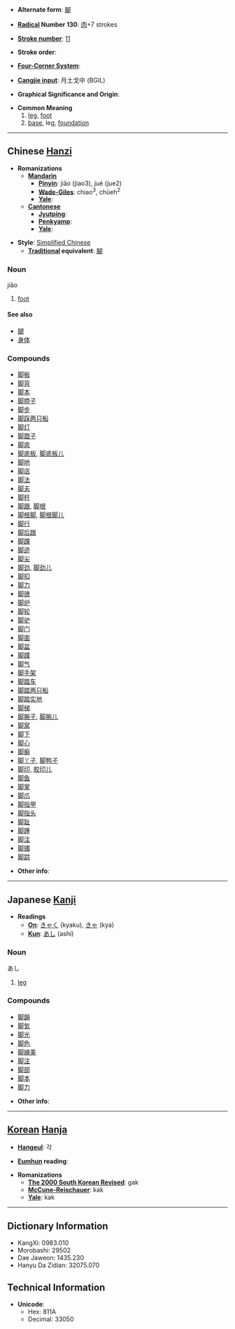 * '''Alternate form''': [[腳]]

* '''[[Wiktionary:Chinese radical index| Radical]] Number 130''': [[Wiktionary:Chinese radical index 肉|肉]]+7 strokes

* '''[[Wiktionary:Chinese total strokes index|Stroke number]]''': [[Wiktionary:Chinese total strokes index 11|11]]

* '''Stroke order''': 

* '''[[Wiktionary:Chinese four corner index|Four-Corner System]]''': 

* '''[[Wiktionary:Chinese Cangjie index|Cangjie input]]''': 月土戈中 (BGIL)

* '''Graphical Significance and Origin''': 

* '''Common Meaning'''
*# [[leg]], [[foot]]
*# [[base]], leg, [[foundation]]


----

== Chinese [[Hanzi]] ==

* '''Romanizations'''
** '''[[Mandarin]]'''
*** '''[[Pinyin]]''': jiǎo (jiao3), jué (jue2)
*** '''[[Wade-Giles]]''': chiao<sup>3</sup>, chüeh<sup>2</sup>
*** '''[[Yale]]''': 
** '''[[Cantonese]]'''
*** '''[[Jyutping]]''':
*** '''[[Penkyamp]]''': 
*** '''[[Yale]]''': 

* '''Style''': [[Simplified Chinese]] 
** '''[[Traditional Chinese|Traditional]] equivalent''': [[腳]]

===Noun===
jiǎo
# [[foot]]

====See also====
*[[腿]]
*[[身体]]

===Compounds===
*[[脚板]]
*[[脚背]]
*[[脚本]]
*[[脚脖子]]
*[[脚步]]
*[[脚踩两只船]]
*[[脚灯]]
*[[脚蹬子]]
*[[脚底]]
*[[脚底板]], [[脚底板儿]]
*[[脚地]]
*[[脚店]]
*[[脚法]]
*[[脚夫]]
*[[脚杆]]
*[[脚跟]], [[脚根]]
*[[脚根脚]], [[脚根脚儿]]
*[[脚行]]
*[[脚后跟]]
*[[脚踝]]
*[[脚迹]]
*[[脚尖]]
*[[脚劲]], [[脚劲儿]]
*[[脚扣]]
*[[脚力]]
*[[脚镣]]
*[[脚炉]]
*[[脚轮]]
*[[脚驴]]
*[[脚门]]
*[[脚面]]
*[[脚盆]]
*[[脚蹼]]
*[[脚气]]
*[[脚手架]]
*[[脚踏车]]
*[[脚踏两只船]]
*[[脚踏实地]]
*[[脚梯]]
*[[脚腕子]], [[脚腕儿]]
*[[脚窝]]
*[[脚下]]
*[[脚心]]
*[[脚癣]]
*[[脚丫子]], [[脚鸭子]]
*[[脚印]], [[胶印儿]]
*[[脚鱼]]
*[[脚掌]]
*[[脚爪]]
*[[脚指甲]]
*[[脚指头]]
*[[脚趾]]
*[[脚踵]]
*[[脚注]]
*[[脚镯]]
*[[脚踪]]

* '''Other info''': 

----

== Japanese [[Kanji]] ==

* '''Readings'''
** '''[[On]]''': [[きゃく]] (kyaku), [[きゃ]] (kya)
** '''[[Kun]]''': [[あし]] (ashi)

===Noun===
あし
# [[leg]]

===Compounds===
*[[脚韻]]
*[[脚気]]
*[[脚光]]
*[[脚色]]
*[[脚線美]]
*[[脚注]]
*[[脚部]]
*[[脚本]]
*[[脚力]]

* '''Other info''':  

----

== [[Korean]] [[Hanja]] ==

* '''[[Hangeul]]''': 각

* '''[[Eumhun]] reading''': 

* '''Romanizations'''
** '''[[The 2000 South Korean Revised Romanization|The 2000 South Korean Revised]]''': gak
** '''[[McCune-Reischauer]]''': kak
** '''[[Yale]]''': kak

----

== Dictionary Information ==

* KangXi: 0983.010
* Morobashi: 29502
* Dae Jaweon: 1435.230
* Hanyu Da Zidian: 32075.070

== Technical Information ==

* '''Unicode''':
** Hex: 811A
** Decimal: 33050